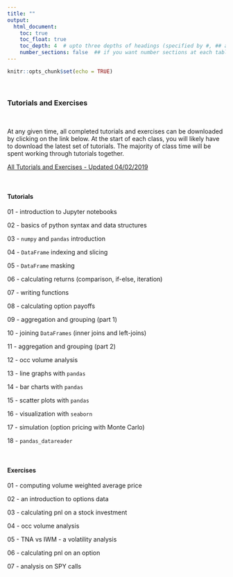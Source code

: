 ```yaml
---
title: ""
output:
  html_document:
    toc: true
    toc_float: true
    toc_depth: 4  # upto three depths of headings (specified by #, ## and ###)
    number_sections: false  ## if you want number sections at each table header
---
```


```r
knitr::opts_chunk$set(echo = TRUE)
```

&nbsp;

### **Tutorials and Exercises**

&nbsp;

At any given time, all completed tutorials and exercises can be downloaded by clicking on the link below.  At the start of each class, you will likely have to download the latest set of tutorials.  The majority of class time will be spent working through tutorials together.

[All Tutorials and Exercises - Updated 04/02/2019](fm5990_python_tutorial_and_exercise_20190402.zip)

&nbsp;

#### Tutorials

01 - introduction to Jupyter notebooks

02 - basics of python syntax and data structures

03 - `numpy` and `pandas` introduction

04 - `DataFrame` indexing and slicing

05 - `DataFrame` masking

06 - calculating returns (comparison, if-else, iteration)

07 - writing functions

08 - calculating option payoffs

09 - aggregation and grouping (part 1)

10 - joining `DataFrames` (inner joins and left-joins)

11 - aggregation and grouping (part 2)

12 - occ volume analysis

13 - line graphs with `pandas`

14 - bar charts with `pandas`

15 - scatter plots with `pandas`

16 - visualization with `seaborn`

17 - simulation (option pricing with Monte Carlo)

18 - `pandas_datareader`

&nbsp;

#### Exercises

01 - computing volume weighted average price

02 - an introduction to options data

03 - calculating pnl on a stock investment

04 - occ volume analysis

05 - TNA vs IWM - a volatility analysis

06 - calculating pnl on an option

07 - analysis on SPY calls